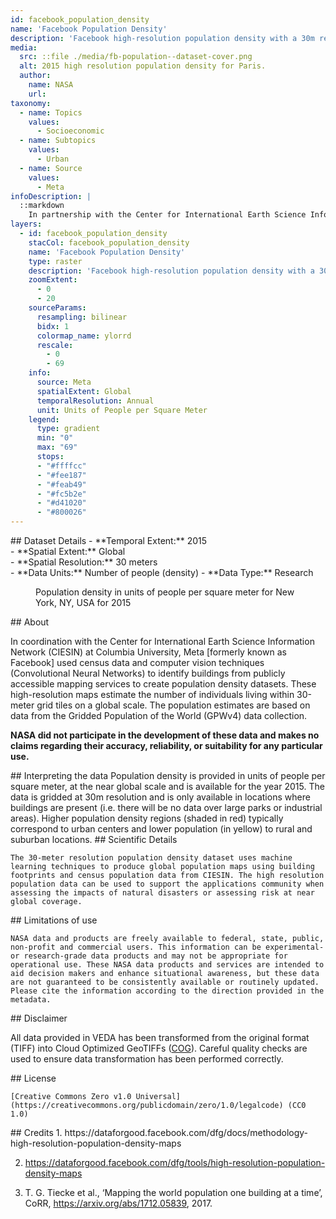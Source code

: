 ```yaml
---
id: facebook_population_density
name: 'Facebook Population Density'
description: 'Facebook high-resolution population density with a 30m resolution'
media:
  src: ::file ./media/fb-population--dataset-cover.png
  alt: 2015 high resolution population density for Paris.
  author:
    name: NASA
    url: 
taxonomy:
  - name: Topics
    values:
      - Socioeconomic
  - name: Subtopics
    values:
      - Urban
  - name: Source
    values:
      - Meta 
infoDescription: |
  ::markdown
    In partnership with the Center for International Earth Science Information Network (CIESIN) at Columbia University, Meta [formerly known as Facebook] used census data and computer vision techniques (Convolutional Neural Networks) to identify buildings from publicly accessible mapping services to create population density datasets. These high-resolution maps estimate the number of individuals living within 30-meter grid tiles on a global scale. The population estimates are based on data from the Gridded Population of the World (GPWv4) data collection.
layers:
  - id: facebook_population_density
    stacCol: facebook_population_density
    name: 'Facebook Population Density'
    type: raster
    description: 'Facebook high-resolution population density with a 30m² resolution'
    zoomExtent:
      - 0
      - 20
    sourceParams:
      resampling: bilinear
      bidx: 1
      colormap_name: ylorrd
      rescale:
        - 0
        - 69
    info:
      source: Meta
      spatialExtent: Global
      temporalResolution: Annual 
      unit: Units of People per Square Meter   
    legend:
      type: gradient
      min: "0"
      max: "69"
      stops:
      - "#ffffcc"
      - "#fee187"
      - "#feab49"
      - "#fc5b2e"
      - "#d41020"
      - "#800026"
---
```


<Block type='full'>
  <Prose>   
    ## Dataset Details
    - **Temporal Extent:** 2015<br />
    - **Spatial Extent:** Global<br />
    - **Spatial Resolution:** 30 meters<br />
    - **Data Units:** Number of people (density)
    - **Data Type:** Research<br />
  </Prose>
<Figure>
  <Map
    datasetId='facebook_population_density'
    layerId='facebook_population_density'
    zoom={11}
    dateTime='2015-01-01'
    center={[-73.983,40.761]}
  />
  <Caption
    attrAuthor='NASA'
    attrUrl='https://nasa.gov/'
  >
    Population density in units of people per square meter for New York, NY, USA for 2015
  </Caption>
</Figure>
</Block>


<Block>
  <Prose>
  ## About 

  In coordination with the Center for International Earth Science Information Network (CIESIN) at Columbia University, Meta [formerly known as Facebook] used census data and computer vision techniques (Convolutional Neural Networks) to identify buildings from publicly accessible mapping services to create population density datasets. These high-resolution maps estimate the number of individuals living within 30-meter grid tiles on a global scale. The population estimates are based on data from the Gridded Population of the World (GPWv4) data collection.<br />

  **NASA did not participate in the development of these data and makes no claims regarding their accuracy, reliability, or suitability for any particular use.**
  </Prose>
</Block>


<Block>
  <Prose>
  ## Interpreting the data
  Population density is provided in units of people per square meter, at the near global scale and is available for the year 2015. The data is gridded at 30m resolution and is only available in locations where buildings are present (i.e. there will be no data over large parks or industrial areas). Higher population density regions (shaded in red) typically correspond to urban centers and lower population (in yellow) to rural and suburban locations.
</Prose>
</Block>


<Block>
  <Prose>
    ## Scientific Details

    The 30-meter resolution population density dataset uses machine learning techniques to produce global population maps using building footprints and census population data from CIESIN. The high resolution population data can be used to support the applications community when assessing the impacts of natural disasters or assessing risk at near global coverage.
  </Prose>
</Block>


<Block>
  <Prose>
    ## Limitations of use

    NASA data and products are freely available to federal, state, public, non-profit and commercial users. This information can be experimental- or research-grade data products and may not be appropriate for operational use. These NASA data products and services are intended to aid decision makers and enhance situational awareness, but these data are not guaranteed to be consistently available or routinely updated. Please cite the information according to the direction provided in the metadata.
  </Prose>
</Block>


<Block>
  <Prose>
  ## Disclaimer

  All data provided in VEDA has been transformed from the original format (TIFF) into Cloud Optimized GeoTIFFs ([COG](https://www.cogeo.org)). Careful quality checks are used to ensure data transformation has been performed correctly.  
  </Prose>
</Block>


<Block>
  <Prose>
    ## License

    [Creative Commons Zero v1.0 Universal](https://creativecommons.org/publicdomain/zero/1.0/legalcode) (CC0 1.0)
  </Prose>
</Block>

<Block>
  <Prose>
  ## Credits
  1. https://dataforgood.facebook.com/dfg/docs/methodology-high-resolution-population-density-maps

  2. https://dataforgood.facebook.com/dfg/tools/high-resolution-population-density-maps

  3. T. G. Tiecke et al., ‘Mapping the world population one building at a time’, CoRR, https://arxiv.org/abs/1712.05839, 2017.
  </Prose>
</Block>
